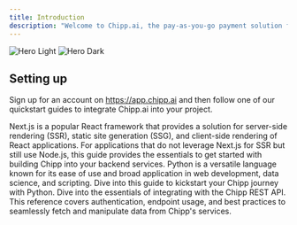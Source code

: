 ```yaml
---
title: Introduction
description: "Welcome to Chipp.ai, the pay-as-you-go payment solution for apps."
---
```


<img
  className="block dark:hidden"
  src="/images/hero-light.svg"
  alt="Hero Light"
/>
<img
  className="hidden dark:block"
  src="/images/hero-dark.svg"
  alt="Hero Dark"
/>

## Setting up

Sign up for an account on https://app.chipp.ai and then follow one of our quickstart guides to integrate Chipp.ai into your project.

<CardGroup cols={2}>
  <Card
    title="Next.js Quickstart Guide"
    icon="code"
    href="/quickstarts/nextjs-quickstart"
  >
    Next.js is a popular React framework that provides a solution for
    server-side rendering (SSR), static site generation (SSG), and client-side
    rendering of React applications.
  </Card>
  <Card
    title="Node.js Quickstart Guide"
    icon="code"
    href="/quickstarts/nodejs-quickstart"
  >
    For applications that do not leverage Next.js for SSR but still use Node.js,
    this guide provides the essentials to get started with building Chipp into
    your backend services.
  </Card>
  <Card
    title="Python Quickstart Guide"
    icon="code"
    href="/quickstarts/python-quickstart"
  >
    Python is a versatile language known for its ease of use and broad
    application in web development, data science, and scripting. Dive into this
    guide to kickstart your Chipp journey with Python.
  </Card>
  <Card
    title="REST API Reference"
    icon="cloud"
    href="https://api-reference.chipp.ai"
  >
    Dive into the essentials of integrating with the Chipp REST API. This
    reference covers authentication, endpoint usage, and best practices to
    seamlessly fetch and manipulate data from Chipp's services.
  </Card>
</CardGroup>
